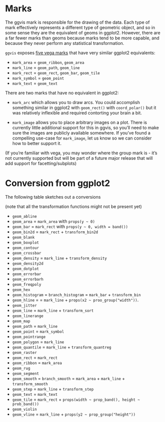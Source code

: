 <!--
%\VignetteEngine{knitr}
%\VignetteIndexEntry{Data hierarchy}
-->

# Marks

The ggvis mark is responsible for the drawing of the data. Each type of mark 
effectively represents a different type of geometric object, and so in some
sense they are the equivalent of geoms in ggplot2. However, there are a far
fewer marks than geoms because marks tend to be more capable, and because they
never perform any statistical transformation.

`ggvis` exposes 
[five vega marks](https://github.com/trifacta/vega/wiki/Marks#color-references)
that have very similar ggplot2 equivalents:

* `mark_area` = `geom_ribbon`, `geom_area`
* `mark_line` = `geom_path`, `geom_line` 
* `mark_rect` = `geom_rect`, `geom_bar`, `geom_tile`
* `mark_symbol` = `geom_point`
* `mark_text` = `geom_text`

There are two marks that have no equivalent in ggplot2:

* `mark_arc` which allows you to draw arcs. You could accomplish something
  similar in ggplot2 with `geom_rect()` with `coord_polar()` but it was
  relatively inflexible and required contorting your brain a bit.
  
* `mark_image` allows you to place arbitrary images on a plot. There is 
  currently little additional support for this in ggvis, so you'll need to 
  make sure the images are publicly available somewhere. If you've found
  a compelling use-case for `mark_image`, let us know so we can consider 
  how to better support it.

(If you're familiar with vega, you may wonder where the group mark is - it's 
not currently supported but will be part of a future major release that will add
support for facetting/subplots)

# Conversion from ggplot2

The following table sketches out a conversions 

(note that all the transformation functions might not be present yet)

* `geom_abline`
* `geom_area` = `mark_area` with `props(y ~ 0)`
* `geom_bar` = `mark_rect` with `props(y ~ 0, width = band())`
* `geom_bin2d` = `mark_rect` + `transform_bin2d`
* `geom_blank`
* `geom_boxplot`
* `geom_contour`
* `geom_crossbar`
* `geom_density` = `mark_line` + `transform_density`
* `geom_density2d`
* `geom_dotplot`
* `geom_errorbar` 
* `geom_errorbarh`
* `geom_freqpoly`
* `geom_hex`
* `geom_histogram` = `branch_histogram` = `mark_bar` + `transform_bin`
* `geom_hline` =  = `mark_line` + `props(x2 ~ proo_group("width"))`.
* `geom_jitter`
* `geom_line` = `mark_line` + `transform_sort`
* `geom_linerange`
* `geom_map`
* `geom_path` = `mark_line`
* `geom_point` = `mark_symbol`
* `geom_pointrange` 
* `geom_polygon` = `mark_line`
* `geom_quantile` = `mark_line` + `transform_quantreg`
* `geom_raster`
* `geom_rect` = `mark_rect`
* `geom_ribbon` = `mark_area`
* `geom_rug`
* `geom_segment`
* `geom_smooth` = `branch_smooth` = `mark_area` + `mark_line` + `transform_smooth`
* `geom_step` = `mark_line` + `transform_step`
* `geom_text` = `mark_text`
* `geom_tile` = `mark_rect` + `props(width ~ prop_band(), height ~ prob_band())`
* `geom_violin`
* `geom_vline` = `mark_line` + `props(y2 ~ prop_group("height"))`